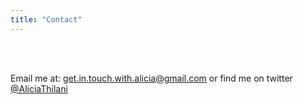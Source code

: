 ```yaml
---
title: "Contact"
---
```


<br><br>

Email me at: [get.in.touch.with.alicia@gmail.com](mailto:get.in.touch.with.alicia@gmail.com) or find me on twitter [\@AliciaThilani](https://twitter.com/AliciaThilani)